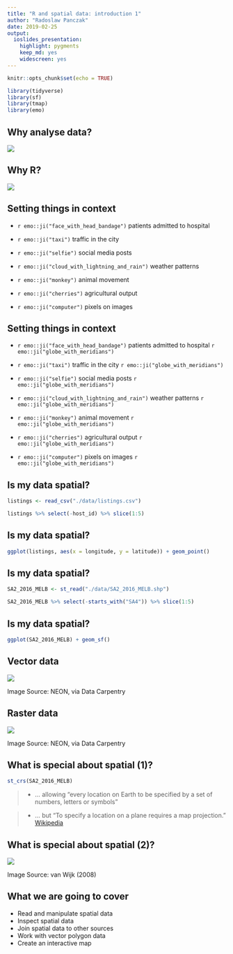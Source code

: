 ```yaml
---
title: "R and spatial data: introduction 1"
author: "Radoslaw Panczak"
date: 2019-02-25
output: 
  ioslides_presentation: 
    highlight: pygments
    keep_md: yes
    widescreen: yes
---
```


```r
knitr::opts_chunk$set(echo = TRUE)

library(tidyverse)
library(sf)
library(tmap)
library(emo)
```


## Why analyse data?

![](./images/donut.jpg)


## Why R?

![](./images/R.jpg)


## Setting things in context

- `r emo::ji("face_with_head_bandage")` patients admitted to hospital 

- `r emo::ji("taxi")` traffic in the city 

- `r emo::ji("selfie")` social media posts 

- `r emo::ji("cloud_with_lightning_and_rain")` weather patterns

- `r emo::ji("monkey")` animal movement 

- `r emo::ji("cherries")` agricultural output 

- `r emo::ji("computer")` pixels on images 


## Setting things in context

- `r emo::ji("face_with_head_bandage")` patients admitted to hospital `r emo::ji("globe_with_meridians")`

- `r emo::ji("taxi")` traffic in the city `r emo::ji("globe_with_meridians")`

- `r emo::ji("selfie")` social media posts `r emo::ji("globe_with_meridians")`

- `r emo::ji("cloud_with_lightning_and_rain")` weather patterns `r emo::ji("globe_with_meridians")`

- `r emo::ji("monkey")` animal movement `r emo::ji("globe_with_meridians")`

- `r emo::ji("cherries")` agricultural output `r emo::ji("globe_with_meridians")`

- `r emo::ji("computer")` pixels on images `r emo::ji("globe_with_meridians")`


## Is my data spatial?

```r
listings <- read_csv("./data/listings.csv")
```

```r
listings %>% select(-host_id) %>% slice(1:5)
```


## Is my data spatial?

```r
ggplot(listings, aes(x = longitude, y = latitude)) + geom_point()
```


## Is my data spatial?

```r
SA2_2016_MELB <- st_read("./data/SA2_2016_MELB.shp")
```

```r
SA2_2016_MELB %>% select(-starts_with("SA4")) %>% slice(1:5)
```


## Is my data spatial?

```r
ggplot(SA2_2016_MELB) + geom_sf()
```


## Vector data

![](./images/vector.png)

Image Source: NEON, via Data Carpentry


## Raster data

![](./images/raster.png)

Image Source: NEON, via Data Carpentry


## What is special about spatial (1)?

```r
st_crs(SA2_2016_MELB)
```

> - ... allowing "every location on Earth to be specified by a set of numbers, letters or symbols" 

> - ... but "To specify a location on a plane requires a map projection." [Wikipedia](https://en.wikipedia.org/wiki/Geographic_coordinate_system)


## What is special about spatial (2)?

![](./images/unfolding.PNG)

Image Source: van Wijk (2008)


## What we are going to cover 

- Read and manipulate spatial data
- Inspect spatial data
- Join spatial data to other sources
- Work with vector polygon data
- Create an interactive map

